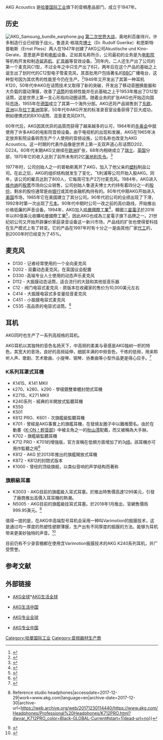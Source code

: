 {{Translating|[[:en:AKG_(company)|AKG (company)]]||time=2018-08-01T08:37:54+00:00}}
{{Infobox company
| name = AKG Acoustics
| logo = AKG logo.svg
| logo_size = 100
| logo_caption = 
| image = File:AKG-C414-front.jpg
| image_size = 200
| image_caption = 
| type = 
| native_name = 
| native_name_lang = 
| other_name = 
| traded_as = 
| com_code = 
| ROC_UBN = 
| fate = 
| predecessor = 
| successor = 
| foundation = {{Start date|1947}}
| defunct = 
| location = 
| locations = 
| area_served = 全球
| founder = 
| chairman = 
| vice_chairman = 
| president = 
| MD = 
| GM = 
| CEO = 
| COO = 
| CFO = 
| CMO = 
| CD = 
| key_people = [[Rudolf_Goerike|Rudolf Goerike]]、[[Ernst_Pless|Ernst Pless]]
| industry = 
| products = 
| services = 
| revenue = 
| operating_income = 
| net_income = 
| aum = 
| assets = 
| equity = 
| owner = [[三星電子|三星電子]]
| num_employees = 
| parent = [[哈曼国际工业|哈曼国际工业]]
| divisions = 
| subsidy = 
| homepage = {{URL|http://www.akg.com/}}
| zip_code = 
| telephone_no = 
| slogan = 
| capital = 
| market_value = 
| P/E_ratio = 
| earnings_per_share = 
| net_asset_value = 
| accounting_period = 
| major_shareholder = 
| footnotes = 
}}

AKG Acoustics 是[[哈曼国际工业|哈曼国际工业]]旗下的音頻產品部门，成立于1947年。

== 历史 ==
[[File:AKG_Samsung_bundle_earphone.jpg|thumb]]
[[第二次世界大战|第二次世界大战]]，奥地利百废待兴，许多制造行业已经毁于战火。鲁道夫·格瑞克[[博士|博士]]（Dr. Rudolf Goerike）和恩斯特·普勒斯（Ernst Pless）两人在1947年创建了AKG公司Akustische und Kino-Gerate，意思是声音和[[电影|电影]]设备。正如其名称所示，公司最初的业务是为[[电影院|电影院]]等机构开发和制造[[留声机|留声机]]、[[扩音器|扩音器]]等音效设备。<ref>{{Cite web |url=http://www.headphoneclub.com/Article/Class1/Class10/200211/100.html |title=AKG简史 |accessdate=2010-08-24 |archive-date=2013-04-26 |archive-url=https://archive.is/20130426145129/http://www.headphoneclub.com/Article/Class1/Class10/200211/100.html |dead-url=yes }}</ref>同年内，二人还生产出了公司的第一个麦克风C1型，不过全年之中只生产出了6只，两年后在这个产品的基础之上诞生出了划时代的C12型电子管麦克风，其首批用户包括著名的[[BBC|BBC]]广播电台，这种型号因为其优秀的性能至今仍在生产。<ref>{{Cite web |url=http://www.akg.com/site/products/powerslave,id,210,pid,210,nodeid,2,_language,EN.html |title=C 12 VR |accessdate=2010-08-24 |archive-date=2010-02-21 |archive-url=https://web.archive.org/web/20100221215030/http://www.akg.com/site/products/powerslave,id,210,pid,210,nodeid,2,_language,EN.html |dead-url=no }}</ref>1949年又开发出了其第一种耳机K120，50年代中AKG在话筒技术又取得了新的突破，开发出了移动音圈换能器和大负载的震动薄膜，改善了[[麦克风|话筒]]的低频性能并在此基础之上于1953年推出了D12型话筒，这是世界上第一支心形指向动圈话筒。随着业务的扩张AKG也开始迈向国际[[市场|市场]]，1955年在[[德国|德国]]成立了其第一个海外分部。AKG还将产品销售到了[[东欧|东欧]]、[[亚洲|亚洲]]以及[[拉丁美洲|拉丁美洲]]国家，50年代中AKG开发的标准录音室设备获得了巨大成功，例如便携式的BX10话筒、混音麦克风DX11。

60年代后，AKG因其优异的品質而获得了越来越多的认可，1964年的[[冬奥会|冬奥会]]中就使用了许多AKG的电影院音频设备。由于电视机的出现和发展，AKG在1965年决定放弃影院设备转而生产个人使用的音频设施，公司名称也改变为AKG Acoustics。这一时期的代表作品像是世界上第一支双声道心形话筒D202、D224。60年代末期AKG又继续在[[欧洲|欧洲]]扩张，68年内相继成立了[[瑞士|瑞士]]、[[英国|英国]]分部，1970年它的收入达到了前所未有的2亿[[奥地利先令|奥地利先令]]。<ref>{{Cite web |url=http://www.fundinguniverse.com/company-histories/AKG-Acoustics-GmbH-Company-History.html |title=AKG Acoustics GmbH |accessdate=2010-08-24 |archive-date=2010-06-08 |archive-url=https://web.archive.org/web/20100608045341/http://www.fundinguniverse.com/company-histories/AKG-Acoustics-GmbH-Company-History.html |dead-url=no }}</ref>

1977年时，公司创始人之一的普勒斯离开了AKG，加入了他父亲的[[塑料|塑料]]制品公司。在此之后，AKG的组织结构就发生了变化，飞利浦等公司开始入股AKG。同年，该公司的雇员达到了800人，它每周可生产2万付麦克风。1984年，AKG进入[[维也纳|维也纳]]的[[股票|股票]]市场向公众销售，公司创始人鲁道夫博士大约持有着四分之一的[[股份|股份]]，剩余的股份通常是由[[银行|银行]]或其他金融机构持有的。80年代中期AKG开始进入[[美国|美国]]市场，1985年它在美国建立了其分公司。90年代初公司的业绩出现了下滑，1992年时第一次出现了[[亏本|亏本]]。90年代中期时公司一改之前的高价路线，开始推出价格低廉的声音设备。1994年，AKG加入[[哈曼國際工業|哈曼國際工業]]<ref>{{Cite web |url=https://www.akg.com/history.html |title=存档副本 |accessdate=2020-04-19 |archive-date=2019-12-16 |archive-url=https://web.archive.org/web/20191216224533/https://www.akg.com/history.html |dead-url=no }}</ref>，韓國[[三星電子|三星電子]]於2016年以80億美元收購哈曼國際工業<ref>{{Cite web |url=https://news.samsung.com/global/samsung-electronics-to-acquire-harman-accelerating-growth-in-automotive-and-connected-technologies |title=存档副本 |accessdate=2020-04-19 |archive-date=2020-04-03 |archive-url=https://web.archive.org/web/20200403225948/https://news.samsung.com/global/samsung-electronics-to-acquire-harman-accelerating-growth-in-automotive-and-connected-technologies |dead-url=no }}</ref>，因此AKG也成為三星電子旗下品牌之一。21世纪初公司又开始开辟廉价家庭录音设备这一新兴市场，产品线的扩张也使得爱科技在生产模式上有了转变。它的产品在1997年时有十分之一是由其他厂家[[代工|代工]]的，到2000年时已经变为了45%。

== 麦克风 ==
*D130 - 记者经常使用的一个全向麦克风
*D202 - 双囊动态麦克风，在英国议会配置
*D330 -高端专业人士使用的动态声乐麦克风
*D112 - 大振膜动态话筒，适合流行的大鼓和其他低音乐器
*C12 - 阀门电容式麦克风 - 原版本在收藏家的售价为10,000美元左右
*C414 - 大振膜电容式多变量拾音麦克风
*C451 - 小振膜电容式麦克风
*C535 -高品质的电容式话筒。<ref>{{Cite web |url=http://www.harman.com/EN-US/Newscenter/Pages/HarmanInternationalOpensNewHeadquartersinStamford,Connecticut.aspx |title=存档副本 |accessdate=2012-05-04 |archive-date=2015-09-24 |archive-url=https://web.archive.org/web/20150924024953/http://www.harman.com/EN-US/Newscenter/Pages/HarmanInternationalOpensNewHeadquartersinStamford%2CConnecticut.aspx |dead-url=yes }}</ref>

== 耳机 ==
AKG同时也生产了一系列高规格的耳机。

AKG耳机以其独特的音色名扬天下，中高频的柔美与骨感是AKG独树一帜的特色，其宽大的音场，良好的高频延伸，细腻丰满的中频音色，干练的低频，用来聆听人声、歌剧、艺术歌曲、小提琴、钢琴、协奏曲等小型作品更是得心应手。<ref>{{Cite web |url=http://product.pchome.net/brand_1245.html |title=PCHOME |accessdate=2012-05-05 |archive-date=2013-05-08 |archive-url=https://web.archive.org/web/20130508163744/http://product.pchome.net/brand_1245.html |dead-url=yes }}</ref>

=== K系列耳罩式耳機 ===
* K141S、K141 MKII
* k270、k280、k290 - 學稜鏡雙單體封閉式耳機
* K271S、K271 MKII
* K240系列 - 經典的半開放式監聽耳機
* K550
* K501
* K612 PRO、K601 - 次旗艦級監聽耳機
* K701 - 曾經是AKG事實上的旗艦耳機，在發燒友圈子中以難推聞名。由於在動畫《[[K-ON！輕音部|K-ON！輕音部]]》中被主角之一的[[秋山澪|秋山澪]]配戴，而又被稱為大手辦。
* K702 - 旗艦級監聽耳機
* K712 PRO - K701的增強版，官方宣稱在低頻方面增加了約3[[分貝|dB]]。該耳機亦可用作監聽之用<ref>{{Cite web|url=https://www.akg.com/Headphones/Professional%20Headphones/K712PRO.html?dwvar_K712PRO_color=Black-GLOBAL-Current#start=1|title=K712 PRO {{!}} Reference studio headphones|accessdate=2017-12-29|work=www.akg.com|language=en|archive-date=2017-12-30|archive-url=https://web.archive.org/web/20171230114440/https://www.akg.com/Headphones/Professional%20Headphones/K712PRO.html?dwvar_K712PRO_color=Black-GLOBAL-Current#start=1|dead-url=no}}</ref>
* K812 - AKG 於2013年推出的旗艦開放式耳機
* K872 - K812的封閉式版本
* K1000 - 曾经的顶级旗舰，以类似音响的声学结构而著称

=== 旗舰級耳塞 ===
* K3003 - AKG目前的旗艦級入耳式耳塞。於推出時售價高達1299美元，引發了廠商推出高價入耳耳機的熱潮。
* N5005 - AKG目前的旗艦級挂耳式耳塞。於2018年1月推出，官網售價爲999.95美元。<ref>{{Cite web |url=https://www.akg.com/Headphones/Earbuds/AKG+N5005.html |title=AKG官网 |accessdate=2018-07-14 |archive-date=2018-07-14 |archive-url=https://web.archive.org/web/20180714164357/https://www.akg.com/Headphones/Earbuds/AKG+N5005.html |dead-url=no }}</ref>
值得一提的是，在AKG中高端型号耳机会采用一种叫Varimotion的振膜技术，这是通过均一厚度的热塑性塑膠薄膜，生产出有不同厚度的振膜的方法。能够为耳机带来更美妙独特的声音。<ref>{{Cite web |url=http://www.soomal.com/doc/10100002735.htm |title=数码多官网 |accessdate=2012-05-04 |archive-date=2012-05-13 |archive-url=https://web.archive.org/web/20120513011918/http://soomal.com/doc/10100002735.htm |dead-url=no }}</ref>

目前仍有不少录音棚都在使用含Varimotion振膜技术的AKG K240系列耳机，并广受赞誉。

== 参考文献 ==
{{Reflist}}

== 外部链接 ==
*{{en}}[https://web.archive.org/web/20150514001534/http://www.akg.com/ AKG全球]*{{en}}[http://us.akg.com/ AKG生活全球]{{Wayback|url=http://www.akg.com/ |date=20150514001534 }}
*{{zh-cn}}[http://cn.akg.com/akg-homepage-cn.html AKG生活中国]{{Wayback|url=http://cn.akg.com/akg-homepage-cn.html |date=20160910062158 }}
*{{en}}[https://web.archive.org/web/20160831151559/http://www.akg.com/pro AKG专业全球]
*{{zh-cn}}[http://www.akg.com/cn AKG专业中国]{{Wayback|url=http://www.akg.com/cn |date=20160911231710 }}

{{哈曼国际工业}}

[[Category:哈曼国际工业|Category:哈曼国际工业]]
[[Category:音频器材生产商|Category:音频器材生产商]]